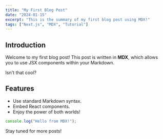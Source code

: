```yaml
---
title: "My First Blog Post"
date: "2024-01-15"
excerpt: "This is the summary of my first blog post using MDX!"
tags: ["Next.js", "MDX", "Tutorial"]
---
```


## Introduction

Welcome to my first blog post! This post is written in **MDX**, which allows you to use JSX components within your Markdown.

Isn't that cool?

## Features

- Use standard Markdown syntax.
- Embed React components.
- Enjoy the power of both worlds!

```javascript
console.log("Hello from MDX!");
```

Stay tuned for more posts!
